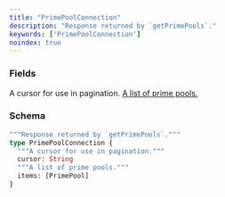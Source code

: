 ```yaml
---
title: "PrimePoolConnection"
description: "Response returned by `getPrimePools`."
keywords: ['PrimePoolConnection']
noindex: true
---
```


### Fields

<ResponseField name="cursor" type="String">
  A cursor for use in pagination.
</ResponseField>

<a href="/api-reference/types/primepool">
  <ResponseField name="items" type="[PrimePool]">
    A list of prime pools.
  </ResponseField>
</a>

### Schema


```graphql 
"""Response returned by `getPrimePools`."""
type PrimePoolConnection {
  """A cursor for use in pagination."""
  cursor: String
  """A list of prime pools."""
  items: [PrimePool]
}
```

